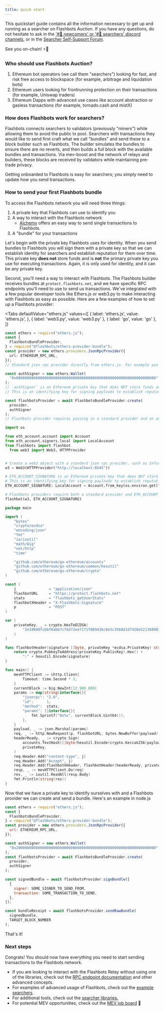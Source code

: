 ```yaml
---
title: quick start
---
```



This quickstart guide contains all the information necessary to get up and running as a searcher on Flashbots Auction. If you have any questions, do not hesitate to ask in the ['#🐣 newcomers' or '#🤖 searchers' discord channels](https://discord.com/invite/7hvTycdNcK), or in the [Searcher Self-Support Forum](https://collective.flashbots.net/c/searchers/12).

See you on-chain! ⚡🤖

### Who should use Flashbots Auction?

1. Ethereum bot operators (we call them "searchers") looking for fast, and risk free access to blockspace (for example, arbitrage and liquidation bots)
2. Ethereum users looking for frontrunning protection on their transactions (for example, Uniswap traders)
3. Ethereum Dapps with advanced use cases like account abstraction or gasless transactions (for example, tornado.cash and mistX)

### How does Flashbots work for searchers?

Flashbots connects searchers to validators (previously "miners") while allowing them to avoid the public tx pool. Searchers with transactions they would like to send first craft what we call "bundles" and send these to a block builder such as Flashbots. The builder simulates the bundles to ensure there are no reverts, and then builds a full block with the available bundles and transactions. Via mev-boost and the network of relays and builders, these blocks are received by validators while maintaining pre-trade privacy.

Getting onboarded to Flashbots is easy for searchers; you simply need to update how you send transactions.

### How to send your first Flashbots bundle

To access the Flashbots network you will need three things:

1. A private key that Flashbots can use to identify you
2. A way to interact with the Flashbots network
   - [Alchemy](https://docs.alchemy.com/docs/how-to-send-a-private-transaction-on-ethereum?a=fb) offers an easy way to send single transactions to Flashbots.
3. A "bundle" for your transactions

Let's begin with the private key Flashbots uses for identity. When you send bundles to Flashbots you will sign them with a private key so that we can establish identity for searchers and establish reputation for them over time. This private key **does not** store funds and is **not** the primary private key you use for executing transactions. Again, it is only used for identity, and it can be any private key.

Second, you'll need a way to interact with Flashbots. The Flashbots builder receives bundles at `protect.flashbots.net`, and we have specific RPC endpoints you'll need to use to send us transactions. We've integrated with a few popular developer tools like Ethers.js or web3.py to make interacting with Flashbots as easy as possible. Here are a few examples of how to set up a Flashbots provider:

<Tabs
  defaultValue="ethers.js"
  values={[
    { label: 'ethers.js', value: 'ethers.js', },
    { label: 'web3.py', value: 'web3.py' },
    { label: 'go', value: 'go' },
  ]}
>
<TabItem value="ethers.js">

```ts
const ethers = require("ethers.js");
const {
  FlashbotsBundleProvider,
} = require("@flashbots/ethers-provider-bundle");
const provider = new ethers.providers.JsonRpcProvider({
  url: ETHEREUM_RPC_URL,
});
// Standard json rpc provider directly from ethers.js. For example you can use Infura, Alchemy, or your own node.

const authSigner = new ethers.Wallet(
  "0x0000000000000000000000000000000000000000000000000000000000000000"
);
// `authSigner` is an Ethereum private key that does NOT store funds and is NOT your bot's primary key.
// This is an identifying key for signing payloads to establish reputation and whitelisting

const flashbotsProvider = await FlashbotsBundleProvider.create(
  provider,
  authSigner
);
// Flashbots provider requires passing in a standard provider and an auth signer
```

</TabItem>
<TabItem value="web3.py">

```python
import os

from eth_account.account import Account
from eth_account.signers.local import LocalAccount
from flashbots import flashbot
  from web3 import Web3, HTTPProvider


# Create a web3 object with a standard json rpc provider, such as Infura, Alchemy, or your own node.
w3 = Web3(HTTPProvider("http://localhost:8545"))

# ETH_ACCOUNT_SIGNATURE is an Ethereum private key that does NOT store funds and is NOT your bot's primary key.
# This is an identifying key for signing payloads to establish reputation and whitelisting
ETH_ACCOUNT_SIGNATURE: LocalAccount = Account.from_key(os.environ.get("ETH_SIGNATURE_KEY"))

# Flashbots providers require both a standard provider and ETH_ACCOUNT_SIGNATURE (to establish reputation)
flashbot(w3, ETH_ACCOUNT_SIGNATURE)
```

</TabItem>
<TabItem value="go">

```go
package main

import (
	"bytes"
	"crypto/ecdsa"
	"encoding/json"
	"fmt"
	"io/ioutil"
	"math/big"
	"net/http"
	"time"

	"github.com/ethereum/go-ethereum/accounts"
	"github.com/ethereum/go-ethereum/common/hexutil"
	"github.com/ethereum/go-ethereum/crypto"
)

const (
	j               = "application/json"
	flashbotURL     = "https://protect.flashbots.net"
	stats           = "flashbots_getUserStats"
	flashbotXHeader = "X-Flashbots-Signature"
	p               = "POST"
)

var (
	privateKey, _ = crypto.HexToECDSA(
		"2e19800fcbbf0abb7cf6d72ee7171f08943bc8e5c3568d1d7420e52136898154",
	)
)

func flashbotHeader(signature []byte, privateKey *ecdsa.PrivateKey) string {
	return crypto.PubkeyToAddress(privateKey.PublicKey).Hex() +
		":" + hexutil.Encode(signature)
}

func main() {
	mevHTTPClient := &http.Client{
		Timeout: time.Second * 3,
	}
	currentBlock := big.NewInt(12_900_000)
	params := map[string]interface{}{
		"jsonrpc": "2.0",
		"id":      1,
		"method":  stats,
		"params": []interface{}{
			fmt.Sprintf("0x%x", currentBlock.Uint64()),
		},
	}
	payload, _ := json.Marshal(params)
	req, _ := http.NewRequest(p, flashbotURL, bytes.NewBuffer(payload))
	headerReady, _ := crypto.Sign(
		accounts.TextHash([]byte(hexutil.Encode(crypto.Keccak256(payload)))),
		privateKey,
	)
	req.Header.Add("content-type", j)
	req.Header.Add("Accept", j)
	req.Header.Add(flashbotXHeader, flashbotHeader(headerReady, privateKey))
	resp, _ := mevHTTPClient.Do(req)
	res, _ := ioutil.ReadAll(resp.Body)
	fmt.Println(string(res))
}
```

</TabItem>
</Tabs>

Now that we have a private key to identify ourselves with and a Flashbots provider we can create and send a bundle. Here's an example in node.js

```js
const ethers = require("ethers.js");
const {
  FlashbotsBundleProvider,
} = require("@flashbots/ethers-provider-bundle");
const provider = new ethers.providers.JsonRpcProvider({
  url: ETHEREUM_RPC_URL,
});

const authSigner = new ethers.Wallet(
  "0x2000000000000000000000000000000000000000000000000000000000000000"
);
const flashbotsProvider = await FlashbotsBundleProvider.create(
  provider,
  authSigner
);

const signedBundle = await flashbotsProvider.signBundle([
  {
    signer: SOME_SIGNER_TO_SEND_FROM,
    transaction: SOME_TRANSACTION_TO_SEND,
  },
]);

const bundleReceipt = await flashbotsProvider.sendRawBundle(
  signedBundle,
  TARGET_BLOCK_NUMBER
);
```

That's it!

### Next steps

Congrats! You should now have everything you need to start sending transactions to the Flashbots network.

- If you are looking to interact with the Flashbots Relay without using one of the libraries, check out the [RPC endpoint documentation](/flashbots-auction/searchers/advanced/rpc-endpoint) and other advanced concepts.
- For examples of advanced usage of Flashbots, check out the [example searchers](/flashbots-auction/searchers/example-searchers/simple-arbitrage-bot).
- For additional tools, check out the [searcher libraries.](/flashbots-auction/searchers/libraries/ethers-js-provider)
- For potential MEV opportunities, check out the [MEV job board](https://github.com/flashbots/mev-job-board) 🤠
